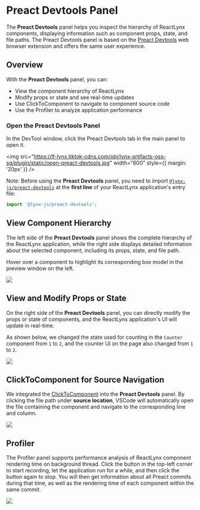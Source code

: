 <style jsx>{`
  .full_image {
    width: 800px;
    margin: 20px;
  }
`}</style>

# Preact Devtools Panel

The **Preact Devtools** panel helps you inspect the hierarchy of ReactLynx components, displaying information such as component props, state, and file paths. The Preact Devtools panel is based on the [Preact Devtools](https://preactjs.github.io/preact-devtools/) web browser extension and offers the same user experience.

## Overview

With the **Preact Devtools** panel, you can:

- View the component hierarchy of ReactLynx
- Modify props or state and see real-time updates
- Use ClickToComponent to navigate to component source code
- Use the Profiler to analyze application performance

### Open the Preact Devtools Panel

In the DevTool window, click the Preact Devtools tab in the main panel to open it.

<img
  src="https://lf-lynx.tiktok-cdns.com/obj/lynx-artifacts-oss-sg/plugin/static/open-preact-devtools.jpg"
  width="600"
  style={{ margin: '20px' }}
/>

Note: Before using the **Preact Devtools** panel, you need to import [`@lynx-js/preact-devtools`](https://www.npmjs.com/package/@lynx-js/preact-devtools) at the **first line** of your ReactLynx application's entry file:

```js
import '@lynx-js/preact-devtools';
```

## View Component Hierarchy

The left side of the **Preact Devtools** panel shows the complete hierarchy of the ReactLynx application, while the right side displays detailed information about the selected component, including its props, state, and file path.

Hover over a component to highlight its corresponding box model in the preview window on the left.

<img
  src="https://lf-lynx.tiktok-cdns.com/obj/lynx-artifacts-oss-sg/plugin/static/component-hierarchy.jpeg"
  class="full_image"
/>

## View and Modify Props or State

On the right side of the **Preact Devtools** panel, you can directly modify the props or state of components, and the ReactLynx application's UI will update in real-time.

As shown below, we changed the state used for counting in the `Counter` component from `1` to `2`, and the counter UI on the page also changed from `1` to `2`.

<img
  src="https://lf-lynx.tiktok-cdns.com/obj/lynx-artifacts-oss-sg/plugin/static/state-modify.jpeg"
  class="full_image"
/>

## ClickToComponent for Source Navigation

We integrated the [ClickToComponent](https://github.com/ericclemmons/click-to-component) into the **Preact Devtools** panel. By clicking the file path under **source location**, VSCode will automatically open the file containing the component and navigate to the corresponding line and column.

<img
  src="https://lf-lynx.tiktok-cdns.com/obj/lynx-artifacts-oss-sg/plugin/static/ClickToComponent.jpeg"
  class="full_image"
/>

## Profiler

The Profiler panel supports performance analysis of ReactLynx component rendering time on background thread. Click the button in the top-left corner to start recording, let the application run for a while, and then click the button again to stop. You will then get information about all Preact commits during that time, as well as the rendering time of each component within the same commit.

<img
  src="https://lf-lynx.tiktok-cdns.com/obj/lynx-artifacts-oss-sg/plugin/static/preact-devtools-profiler.jpg"
  class="full_image"
/>
